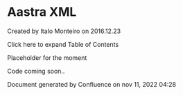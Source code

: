 
# Aastra XML 

 Created by  Italo Monteiro on 2016.12.23

Click here to expand Table of Contents

Placeholder for the moment

Code coming soon..

Document generated by Confluence on nov 11, 2022 04:28
